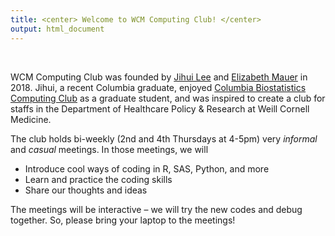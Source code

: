 ```yaml
---
title: <center> Welcome to WCM Computing Club! </center>
output: html_document
---
```


<br>

WCM Computing Club was founded by [Jihui Lee](https://jihuilee.com) and [Elizabeth Mauer](http://hpr.weill.cornell.edu/divisions/biostatistics/Elizabeth_Mauer.html) in 2018. Jihui, a recent Columbia graduate, enjoyed [Columbia Biostatistics Computing Club](https://columbia-computing-club.github.io) as a graduate student, and was inspired to create a club for staffs in the Department of Healthcare Policy & Research at Weill Cornell Medicine.

The club holds bi-weekly (2nd and 4th Thursdays at 4-5pm) very *informal* and *casual* meetings. In those meetings, we will

- Introduce cool ways of coding in R, SAS, Python, and more
- Learn and practice the coding skills
- Share our thoughts and ideas

The meetings will be interactive -- we will try the new codes and debug together. So, please bring your laptop to the meetings! 